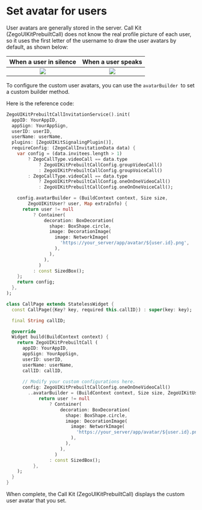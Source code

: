 # Set avatar for users

User avatars are generally stored in the server. Call Kit &#40;ZegoUIKitPrebuiltCall&#41; does not know the real profile picture of each user, so it uses the first letter of the username to draw the user avatars by default, as shown below:

| When a user in silence   |  When a user speaks  |
| :-: | :-: |
|<Frame width="256" height="auto" caption=""><img src="https://media-resource.spreading.io/5fa3f99cda659c8c9f2907cbb0242e6c/workspace86/_default_avatar.jpg" /></Frame>|<Frame width="256" height="auto" caption=""><img src="https://media-resource.spreading.io/5fa3f99cda659c8c9f2907cbb0242e6c/workspace86/_default_avatar_nowave.jpg" /></Frame>|

To configure the custom user avatars, you can use the <code>avatarBuilder </code>to set a custom builder method.

Here is the reference code:

<CodeGroup>


```dart title="Invitation Call"
ZegoUIKitPrebuiltCallInvitationService().init(
  appID: YourAppID,
  appSign: YourAppSign,
  userID: userID,
  userName: userName,
  plugins: [ZegoUIKitSignalingPlugin()],
  requireConfig: (ZegoCallInvitationData data) {
    var config = (data.invitees.length > 1)
        ? ZegoCallType.videoCall == data.type
            ? ZegoUIKitPrebuiltCallConfig.groupVideoCall()
            : ZegoUIKitPrebuiltCallConfig.groupVoiceCall()
        : ZegoCallType.videoCall == data.type
            ? ZegoUIKitPrebuiltCallConfig.oneOnOneVideoCall()
            : ZegoUIKitPrebuiltCallConfig.oneOnOneVoiceCall();

    config.avatarBuilder = (BuildContext context, Size size,
        ZegoUIKitUser? user, Map extraInfo) {
      return user != null
          ? Container(
              decoration: BoxDecoration(
                shape: BoxShape.circle,
                image: DecorationImage(
                  image: NetworkImage(
                    'https://your_server/app/avatar/${user.id}.png',
                  ),
                ),
              ),
            )
          : const SizedBox();
    };
    return config;
  },
);
```

```dart title="Basic Call"
class CallPage extends StatelessWidget {
  const CallPage({Key? key, required this.callID}) : super(key: key);

  final String callID;

  @override
  Widget build(BuildContext context) {
    return ZegoUIKitPrebuiltCall (
      appID: YourAppID,
      appSign: YourAppSign,
      userID: userID,
      userName: userName,
      callID: callID,
  
      // Modify your custom configurations here.
      config: ZegoUIKitPrebuiltCallConfig.oneOnOneVideoCall()
        ..avatarBuilder = (BuildContext context, Size size, ZegoUIKitUser? user, Map extraInfo) {
            return user != null
                ? Container(
                    decoration: BoxDecoration(
                      shape: BoxShape.circle,
                      image: DecorationImage(
                        image: NetworkImage(
                          'https://your_server/app/avatar/${user.id}.png',
                        ),
                      ),
                    ),
                  )
                : const SizedBox();
          },
    );
  }
}
```

</CodeGroup>

When complete, the Call Kit &#40;ZegoUIKitPrebuiltCall&#41; displays the custom user avatar that you set.

